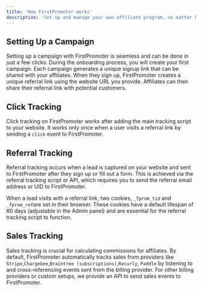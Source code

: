 ```yaml
---
title: 'How FirstPromoter works'
description: 'Set up and manage your own affiliate program, no matter how simple or complex your affiliate scheme is.'
---
```



## Setting Up a Campaign
Setting up a campaign with FirstPromoter is seamless and can be done in just a few clicks. During the onboarding process, you will create your first campaign. Each campaign generates a unique signup link that can be shared with your affiliates. When they sign up, FirstPromoter creates a unique referral link using the website URL you provide. Affiliates can then share their referral link with potential customers.

## Click Tracking
Click tracking on FirstPromoter works after adding the main tracking script to your website. It works only once when a user visits a referral link by sending a `click` event to FirstPromoter.

## Referral Tracking
Referral tracking occurs when a lead is captured on your website and sent to FirstPromoter after they sign up or fill out a form. This is achieved via the referral tracking script or API, which requires you to send the referral email address or UID to FirstPromoter. 

When a lead visits with a referral link, two cookies, `_fprom_tid` and `_fprom_ref`are set in their browser. These cookies have a default lifespan of 60 days (adjustable in the Admin panel) and are essential for the referral tracking script to function.

## Sales Tracking

Sales tracking is crucial for calculating commissions for affiliates. By default, FirstPromoter automatically tracks sales from providers like `Stripe`,`Chargebee`,`Braintree (subscriptions)`,`Recurly`, `Paddle` by listening to and cross-referencing events sent from the billing provider.
For other billing providers or custom setups, we provide an API to send sales events to FirstPromoter.